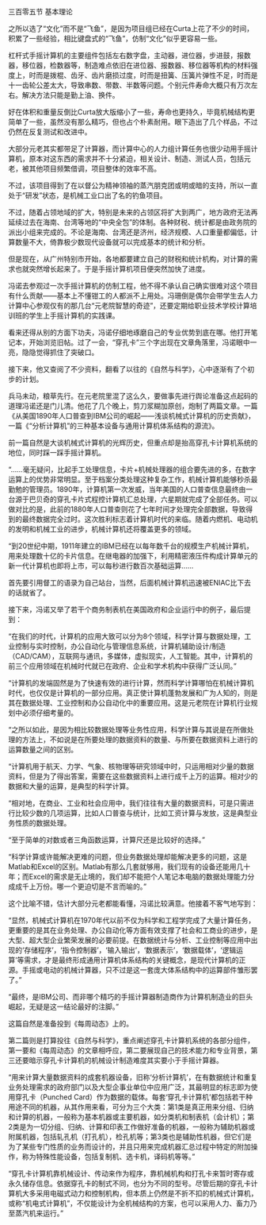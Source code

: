 

三百零五节 基本理论

之所以选了“文化”而不是“飞鱼”，是因为项目组已经在Curta上花了不少的时间，积累了一些经验，相比键盘式的“飞鱼”，仿制“文化”似乎更容易一些。

杠杆式手摇计算机的主要组件包括左右数字盘，主动器，进位器，步进鼓，报数器，移位器，检数器等，制造难点依旧在进位器、报数器、移位器等机构的材料强度上，时而是拨棍、齿牙、齿片磨损过度，时而是扭簧、压簧片弹性不足，时而是十一齿轮公差太大，导致串数、带数、半数等问题。个别元件寿命大概只有万次左右。解决方法只能是勤上油、换件。

好在体积和重量反倒比Curta放大版缩小了一些，寿命也更持久，毕竟机械结构更简单了一些，虽然没有那么精巧，但也占个朴素耐用。眼下造出了几个样品，不过仍然在反复测试和改进中。

大部分元老其实都带足了计算器，而计算中心的人力组计算任务也很少动用手摇计算机，原本对这东西的需求并不十分紧迫，相关设计、制造、测试人员，包括元老，被其他项目频繁借调，项目整体的效率不高。

不过，该项目得到了在以督公为精神领袖的蒸汽朋克团或明或暗的支持，所以一直处于“研发”状态，是机械工业口出了名的钓鱼项目。

不过，随着占领地域的扩大，特别是未来的占领区将扩大到两广，地方政府无法再延续过去在海南、台湾等地的“中央全包”的体制。各种财税、统计都是由政务院的派出小组来完成的。不论是海南、台湾还是济州，经济规模、人口重量都偏低，计算数量不大，倚靠极少数现代设备就可以完成基本的统计和分析。

但是现在，从广州特别市开始，各地都要建立自己的财税和统计机构，对计算的需求也就突然增长起来了。于是手摇计算机项目便突然加快了进度。

冯诺去参观过一次手摇计算机的仿制工程，他不得不承认自己确实很难对这个项目有什么贡献――基本上不懂钳工的人都派不上用处。冯珊倒是偶尔会带学生去人力计算中心参观仅有的那几台“元老院智慧的奇迹”，还要定期给职业技术学校计算培训班的学生上手摇计算机的实践课。

看来还得从别的方面下功夫，冯诺仔细地琢磨自己的专业优势到底在哪。他打开笔记本，开始浏览旧帖。过了一会，“穿孔卡”三个字出现在文章角落里，冯诺眼中一亮，隐隐觉得抓住了突破口。

接下来，他又查阅了不少资料，翻看了以往的《自然与科学》，心中逐渐有了个初步的计划。

兵马未动，粮草先行。在元老院里混了这么久，要做事先进行舆论准备这点起码的道理冯诺还是门儿清。他花了几个晚上，剪刀浆糊加原创，炮制了两篇文章。一篇《从美国1890年人口普查到IBM公司的崛起——浅谈机械式计算机的历史贡献》，一篇《“分析计算机”的三种基本设备与通用计算机体系结构的源流》。

前一篇自然是大谈机械式计算机的光辉历史，但重点却是抬高穿孔卡计算机系统的地位，同时踩一踩手摇计算机。

“……毫无疑问，比起手工处理信息，卡片+机械处理器的组合要先进的多，在数字运算上的优势非常明显。至于档案分类处理这种复杂工作，机械计算机能够秒杀最勤勉的管理员。1890年，计算机第一次发威，当年美国的人口普查信息最终由一台源于巴贝奇的穿孔卡片式程控计算机汇总处理，六星期就完成了全部任务。可以做对比的是，此前的1880年人口普查则花了七年时间才处理完全部数据，导致得到的最终数据完全过时。这次胜利标志着计算机时代的来临。随着内燃机、电动机的发明和机械工业的进步，机械计算机还将覆盖更多的领域。

“到20世纪中期，1911年建立的IBM已经在以每年数千台的规模生产机械计算机，用来处理数十亿的卡片信息。在继电器的加强下，利用精密液压件构成计算单元的新一代计算机也即将上市，可以每秒进行数百次基础运算……

首先要引用督工的语录为自己站台，当然，后面机械计算机迅速被ENIAC比下去的话就省了。

接下来，冯诺又举了若干个商务制表机在美国政府和企业运行中的例子，最后提到：

“在我们的时代，计算机的应用大致可以分为8个领域，科学计算与数据处理，工业控制与实时控制，办公自动化与管理信息系统，计算机辅助设计/制造（CAD/CAM），互联网与通讯，多媒体，虚拟现实，人工智能。其中，计算机的前三个应用领域在机械时代就已在政府、企业和学术机构中获得广泛认同。”

“计算机的发端固然是为了快速有效的进行计算，然而科学计算哪怕在机械计算机时代，也仅仅是计算机的一部分应用。真正使计算机蓬勃发展和广为人知的，则是其在数据处理、工业控制和办公自动化中的重要应用。这是元老院在计算机行业规划中必须仔细考量的。

“之所以如此，是因为相比较数据处理等业务性应用，科学计算与其说是在所做处理的方法上，不如说是在所要处理的数据资料的数量、与所要在数据资料上进行的运算数量之间的区别。

“计算机用于航天、力学、气象、核物理等研究领域中时，只运用相对少量的数据资料，但是为了得出答案，需要在这些数据资料上进行成千上万的运算。相对少的数据和大量的运算，是典型的科学计算。

“相对地，在商业、工业和社会应用中，我们往往有大量的数据资料，可是只需进行比较少数的几项运算，比如人口普查与统计，比如工资计算与发放，这是典型业务性质的数据处理。

“至于简单的对数或者三角函数运算，计算尺还是比较好的选择。”

“科学计算或许能解决更难的问题，但业务数据处理却能解决更多的问题，这是Matlab和Excel的区别。Matlab有那么几套就够用，我们现有的设备还能用几十年；而Excel的需求是无止境的，我们却不能把个人笔记本电脑的数据处理能力分成成千上万份。哪一个更迫切是不言而喻的。”

这个比喻不错，估计大部分元老都能看懂，冯诺比较满意。他接着不客气地写到：

“显然，机械式计算机在1970年代以前不仅为科学和工程学完成了大量计算任务，更重要的是其在业务处理、办公自动化等方面有效支撑了社会和工商业的进步，是大型、超大型企业繁荣发展的必要前提。在数据统计与分析、工业控制等应用中出现的‘存储程序’，‘指令控制器’，‘输入输出’，‘数据表示’，‘数据载体’，‘逻辑运算’等需求，才是最终形成通用计算机体系结构的关键概念，是现代计算机的正源。手摇或电动的机械计算器，只不过是这一套庞大体系结构中的运算部件雏形罢了。”

“最终，是IBM公司、而非哪个精巧的手摇计算器制造商作为计算机制造业的巨头崛起，无疑是这一结论最好的注脚。”

这篇自然是准备投到《每周动态》上的。

第二篇则是打算投往《自然与科学》，重点阐述穿孔卡计算机系统的各部分组件，第一要和《每周动态》的文章相呼应，第二要展现自己的技术能力和专业背景，第三还要暗示穿孔卡计算机的机械设计制造难度其实要小于手摇计算器。

“用来计算大量数据资料的成套机器设备，旧称‘分析计算机’，在有数据统计和重复业务处理需求的政府部门以及大型企事业单位中应用广泛，其最明显的标志即为使用穿孔卡（Punched Card）作为数据的载体。每套‘穿孔卡计算机’都包括若干种用途不同的机器，从其作用来看，可分为三个大类：第1类是真正用来分组、归纳和计算的机器，一般称为基本机器或主要机器，如分类机和制表机（会计机）；第2类是为一切分组、归纳、计算和印表工作做好准备的机器，一般称为辅助机器或附属机器，包括轧孔机（打孔机），检孔机等；第3类也是辅助性机器，但它们是为了某些专门性质的业务而设计的，并且只用来完成机器汇总过程中特定的附加操作，称为特殊性能设备，包括复制机、选卡机，译码机等等。”

“穿孔卡计算机靠机械设计、传动来作为程序，靠机械机构和打孔卡来暂时寄存或永久储存信息。依据穿孔卡的制式不同，也分为不同的型号。尽管后期的穿孔卡计算机大多采用电磁式动力和控制机构，但本质上仍然是不折不扣的机械式计算机，或称“机电式计算机”，不仅能设计为全机械结构的方案，也可以采用人力、畜力乃至蒸汽机来运行。”

